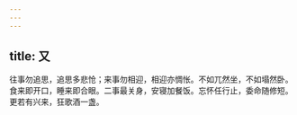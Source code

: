 ```yaml
---
---
---
```

title: 又
---



往事勿追思，追思多悲怆；来事勿相迎，相迎亦惆怅。不如兀然坐，不如塌然卧。食来即开口，睡来即合眼。二事最关身，安寝加餐饭。忘怀任行止，委命随修短。更若有兴来，狂歌酒一盏。